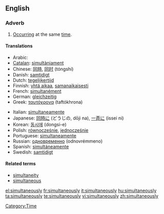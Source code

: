 ==English==

===Adverb===
{{en-adv|-}}

# [[occur|Occurring]] at the same [[time]].

====Translations====
{{trans-top|occurring at the same time}}
* Arabic: {{Arab|[[معا|معًا]]}} {{IPAchar|(máʕan)}}
* [[Catalan]]: [[simultàniament]]
* Chinese: [[同時]], [[同时]] (tóngshí)
* Danish: [[samtidigt]]
* Dutch: [[tegelijkertijd]]
* Finnish: [[yhtä aikaa]], [[samanaikaisesti]]
* French: [[simultanément]]
* German: [[gleichzeitig]]
* Greek: [[ταυτόχρονα]] (taftókhrona)
{{trans-mid}}
* Italian: [[simultaneamente]]
* Japanese: [[同時に]] (どうじの, dōji na), [[一斉に]] (issei ni)
* Korean: [[동시에]] (dongsi-e)
* Polish: [[równocześnie]], [[jednocześnie]]
* Portuguese: [[simultaneamente]]
* Russian: [[одновременно]] (odnovrémmeno)
* Spanish: [[simultáneamente]]
* Swedish: [[samtidigt]]
{{trans-bottom}}

====Related terms====
* [[simultaneity]] {{pos n}}
* [[simultaneous]] {{pos_a}}

[[Category:Time]]

[[el:simultaneously]]
[[fr:simultaneously]]
[[it:simultaneously]]
[[hu:simultaneously]]
[[ta:simultaneously]]
[[te:simultaneously]]
[[vi:simultaneously]]
[[zh:simultaneously]]
